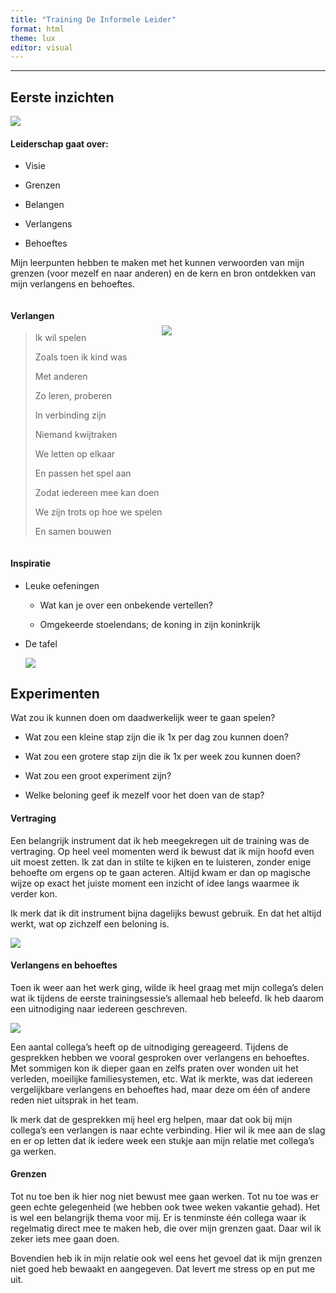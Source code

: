 ```yaml
---
title: "Training De Informele Leider"
format: html
theme: lux
editor: visual
---
```


------------------------------------------------------------------------

## Eerste inzichten

![](storing.png)

#### Leiderschap gaat over:

-   Visie

-   Grenzen

-   Belangen

-   Verlangens

-   Behoeftes

Mijn leerpunten hebben te maken met het kunnen verwoorden van mijn grenzen (voor mezelf en naar anderen) en de kern en bron ontdekken van mijn verlangens en behoeftes.

::: {style="display: flex; flex-wrap: wrap"}
::: {style="column-width: 200px;"}
#### Verlangen

> Ik wil spelen
>
> Zoals toen ik kind was
>
> Met anderen
>
> Zo leren, proberen
>
> In verbinding zijn
>
> Niemand kwijtraken
>
> We letten op elkaar
>
> En passen het spel aan
>
> Zodat iedereen mee kan doen
>
> We zijn trots op hoe we spelen
>
> En samen bouwen
:::

::: {style="margin-top: 30px;"}
![](jip.jpeg)
:::
:::

#### Inspiratie

-   Leuke oefeningen

    -   Wat kan je over een onbekende vertellen?

    -   Omgekeerde stoelendans; de koning in zijn koninkrijk

-   De tafel

    ![](tafel.png)

## Experimenten

Wat zou ik kunnen doen om daadwerkelijk weer te gaan spelen?

-   Wat zou een kleine stap zijn die ik 1x per dag zou kunnen doen?

-   Wat zou een grotere stap zijn die ik 1x per week zou kunnen doen?

-   Wat zou een groot experiment zijn?

-   Welke beloning geef ik mezelf voor het doen van de stap?

#### Vertraging

Een belangrijk instrument dat ik heb meegekregen uit de training was de vertraging. Op heel veel momenten werd ik bewust dat ik mijn hoofd even uit moest zetten. Ik zat dan in stilte te kijken en te luisteren, zonder enige behoefte om ergens op te gaan acteren. Altijd kwam er dan op magische wijze op exact het juiste moment een inzicht of idee langs waarmee ik verder kon.

Ik merk dat ik dit instrument bijna dagelijks bewust gebruik. En dat het altijd werkt, wat op zichzelf een beloning is.

![](gandalf.jpg)

#### Verlangens en behoeftes

Toen ik weer aan het werk ging, wilde ik heel graag met mijn collega's delen wat ik tijdens de eerste trainingsessie's allemaal heb beleefd. Ik heb daarom een uitnodiging naar iedereen geschreven.

![](brief.png)

Een aantal collega's heeft op de uitnodiging gereageerd. Tijdens de gesprekken hebben we vooral gesproken over verlangens en behoeftes. Met sommigen kon ik dieper gaan en zelfs praten over wonden uit het verleden, moeilijke familiesystemen, etc. Wat ik merkte, was dat iedereen vergelijkbare verlangens en behoeftes had, maar deze om één of andere reden niet uitsprak in het team.

Ik merk dat de gesprekken mij heel erg helpen, maar dat ook bij mijn collega's een verlangen is naar echte verbinding. Hier wil ik mee aan de slag en er op letten dat ik iedere week een stukje aan mijn relatie met collega's ga werken.

#### Grenzen

Tot nu toe ben ik hier nog niet bewust mee gaan werken. Tot nu toe was er geen echte gelegenheid (we hebben ook twee weken vakantie gehad). Het is wel een belangrijk thema voor mij. Er is tenminste één collega waar ik regelmatig direct mee te maken heb, die over mijn grenzen gaat. Daar wil ik zeker iets mee gaan doen.

Bovendien heb ik in mijn relatie ook wel eens het gevoel dat ik mijn grenzen niet goed heb bewaakt en aangegeven. Dat levert me stress op en put me uit.
